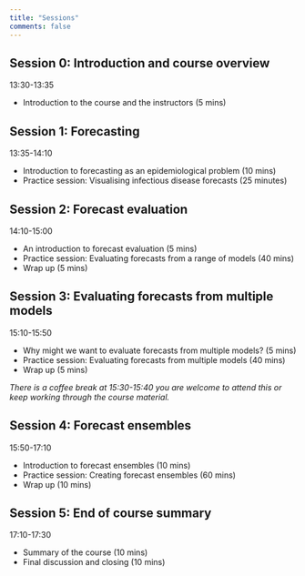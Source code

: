 ```yaml
---
title: "Sessions"
comments: false
---
```


## Session 0: Introduction and course overview

13:30-13:35

- Introduction to the course and the instructors (5 mins)

## Session 1: Forecasting

13:35-14:10

- Introduction to forecasting as an epidemiological problem (10 mins)
- Practice session: Visualising infectious disease forecasts (25 minutes)

## Session 2: Forecast evaluation

14:10-15:00

- An introduction to forecast evaluation (5 mins)
- Practice session: Evaluating forecasts from a range of models (40 mins)
- Wrap up (5 mins)

## Session 3: Evaluating forecasts from multiple models

15:10-15:50

- Why might we want to evaluate forecasts from multiple models? (5 mins)
- Practice session: Evaluating forecasts from multiple models (40 mins)
- Wrap up (5 mins)

*There is a coffee break at 15:30-15:40 you are welcome to attend this or keep working through the course material.*

## Session 4: Forecast ensembles

15:50-17:10

- Introduction to forecast ensembles (10 mins)
- Practice session: Creating forecast ensembles (60 mins)
- Wrap up (10 mins)

## Session 5: End of course summary

17:10-17:30

- Summary of the course (10 mins)
- Final discussion and closing (10 mins)
